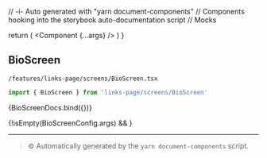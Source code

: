 // -i- Auto generated with "yarn document-components"
// Components hooking into the storybook auto-documentation script
// Mocks

<Meta title="features / links-page / screens" />

  return (
    <StoryContextProviders>
      <Component {...args} />
    </StoryContextProviders>
  )
}

## BioScreen


`/features/links-page/screens/BioScreen.tsx`
```typescript
import { BioScreen } from 'links-page/screens/BioScreen'
```


<Canvas>
    <Story
        name="BioScreen"
        args={BioScreenConfig.args}
        argTypes={BioScreenConfig.argTypes}
        parameters={{
          backgrounds: {
            default: 'light',
            values: [
              { name: 'light', value: '#FFFFFF' },
              { name: 'dark', value: '#333333' },
            ],
          },
        }}
    >
      {BioScreenDocs.bind({})}
    </Story>
</Canvas>

{!isEmpty(BioScreenConfig.args) && <ArgsTable story="BioScreen" />}



---

> ⚙️ Automatically generated by the `yarn document-components` script.

